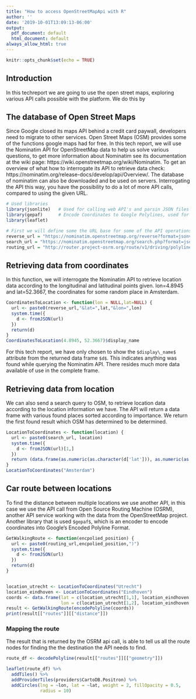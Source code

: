 ```yaml
---
title: "How to access OpenStreetMapApi with R"
author: ''
date: '2019-10-01T13:09:13-06:00'
output:
  pdf_document: default
  html_document: default
always_allow_html: true
---
```


```r
knitr::opts_chunk$set(echo = TRUE)
```
## Introduction
In this techreport we are going to use the open street maps, exploring various API calls possible with the platform. We do this by 

## The database of Open Street Maps

Since Google closed its maps API behind a credit card paywall, developers need to migrate to other services. Open Street Maps (OSM) provides some of the functions google maps had for free. In this tech report, we will use the Nominatim API for OpenStreetMap data to help us solve various questions, to get more information about Nominatim see its documentation at the wiki page: https://wiki.openstreetmap.org/wiki/Nominatim. To get an overview of what how to interrogate its API to retrieve data check: https://nominatim.org/release-docs/develop/api/Overview/. The database of nominatim can also be downloaded and be used on servers. Interrogating the API this way, you have the possibility to do a lot of more API calls, compared to using the given URL.

```r
# Used libraries
library(jsonlite)   # Used for calling web API's and parsin JSON files 
library(gepaf)      # Encode Coordinates to Google Polylines, used for routing calls
library(leaflet)
```



```r
# First we will define some the URL base for some of the API operations
reverse_url = "https://nominatim.openstreetmap.org/reverse?format=jsonv2&"
search_url = "https://nominatim.openstreetmap.org/search.php?format=jsonv2&q="
routing_url = "http://router.project-osrm.org/route/v1/driving/polyline("
```

## Retrieving data from coordinates
In this function, we will interrogate the Nominatim API to retrieve location data according to the longitudinal and latitudinal points given. lon=4.8945 and lat=52.3667, the coordinates for some random place in Amsterdam.
```r
CoordinatesToLocation <- function(lon = NULL,lat=NULL) {
  url <- paste0(reverse_url,"&lat=",lat,"&lon=",lon)
  system.time({
    d <- fromJSON(url)
  })
  return(d)
}
CoordinatesToLocation(4.8945, 52.3667)$display_name

```
For this tech report, we have only chosen to show the `$display\_name$` attribute from the returned data frame `$d$`. This indicates anything was found while querying the Nominatim API. There resides much more data available of use in the complete frame.

## Retrieving data from location
We can also send a search query to OSM, to retrieve location data according to the location information we have. The API will return a data frame with various found places sorted according to importance. We return the first found result which OSM has determined to be determined.
```r
LocationToCoordinates <- function(location) {
  url <- paste0(search_url, location)
  system.time({
    d <- fromJSON(url)[1,]
  })
  return (data.frame(as.numeric(as.character(d['lat'])), as.numeric(as.character(d['lon']))))
}
LocationToCoordinates("Amsterdam")

```
## Car route between locations
To find the distance between multiple locations we use another API, in this case we use the API call from  Open Source Routing Machine (OSRM), another API service working with the data from the OpenStreetMap project. Another library that is used `$gepaf$`, which is an encoder to encode coordinates into Google's Encoded Polyline Format.

```r
GetWalkingRoute <- function(encpolied_position) {
  url <- paste0(routing_url,encpolied_position,")")
  system.time({
    d <- fromJSON(url)
  })
  return(d)
}


location_utrecht <- LocationToCoordinates("Utrecht")
location_eindhoven <- LocationToCoordinates("Eindhoven")
coords <- data.frame(lat = c(location_utrecht[1,1], location_eindhoven[1,1]),
                     lon = c(location_utrecht[1,2], location_eindhoven[1,2]))
result <- GetWalkingRoute(encodePolyline(coords))
print(result[["routes"]][["distance"]])
```
### Mapping the route
The result that is returned by the OSRM api call, is able to tell us all the route nodes for finding the the destination the API needs to find. 
```r
route_df <- decodePolyline(result[["routes"]][["geometry"]])

leaflet(route_df) %>% 
  addTiles() %>%
  addProviderTiles(providers$CartoDB.Positron) %>%
  addCircles(lng = ~lon, lat = ~lat, weight = 2, fillOpacity = 0.5,
             radius = 10)
```
